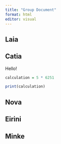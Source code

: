 ```yaml
---
title: "Group Document"
format: html
editor: visual
---
```


## Laia

## Catia

Hello!

```r
calculation = 5 * 6251

print(calculation)
```

## Nova

## Eirini

## Minke
